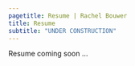 ```yaml
---
pagetitle: Resume | Rachel Bouwer
title: Resume
subtitle: "UNDER CONSTRUCTION"
---
```

Resume coming soon ...